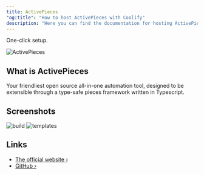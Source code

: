 ```yaml
---
title: ActivePieces
"og:title": "How to host ActivePieces with Coolify"
description: "Here you can find the documentation for hosting ActivePieces with Coolify."
---
```


<Check>One-click setup.</Check>

![ActivePieces](https://github.com/activepieces/activepieces/assets/1812998/76c97441-c285-4480-bc75-30a0c73ed340)

## What is ActivePieces

Your friendliest open source all-in-one automation tool, designed to be extensible through a type-safe pieces framework written in Typescript.

## Screenshots

![build](https://github.com/activepieces/activepieces/assets/1812998/e75616ce-7801-45b7-b3fa-eba778bebde3)
![templates](https://github.com/activepieces/activepieces/assets/1812998/2851f96e-3d9c-42b3-b021-b1cc5153df50)

## Links

- [The official website ›](https://www.activepieces.com/)
- [GitHub ›](https://github.com/activepieces/activepieces)
